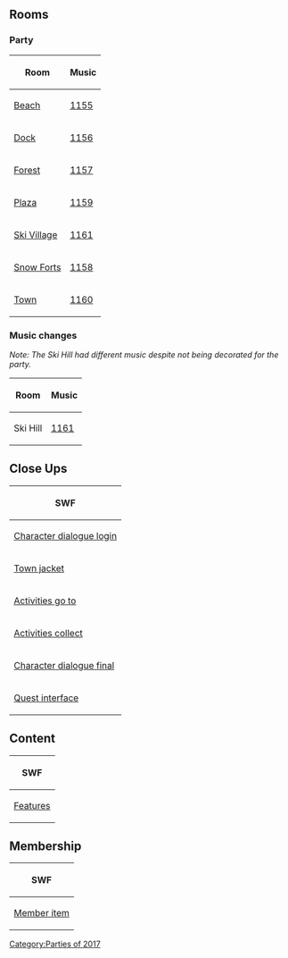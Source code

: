 {{CPW|Club Penguin Island Party|Festa Ilha do Club Penguin}}

==Rooms==
===Party===
<center>
{|class="wikitable"
!Room!!Music
|-
|[[Media:RoomsBeach-ClubPenguinIslandParty.swf|Beach]]||[[Media:Music1155.swf|1155]]
|-
|[[Media:RoomsDock-ClubPenguinIslandParty.swf|Dock]]||[[Media:Music1156.swf|1156]]
|-
|[[Media:RoomsForest-ClubPenguinIslandParty.swf|Forest]]||[[Media:Music1157.swf|1157]]
|-
|[[Media:RoomsPlaza-ClubPenguinIslandParty.swf|Plaza]]||[[Media:Music1159.swf|1159]]
|-
|[[Media:RoomsVillage-ClubPenguinIslandParty.swf|Ski Village]]||[[Media:Music1161.swf|1161]]
|-
|[[Media:RoomsForts-ClubPenguinIslandParty.swf|Snow Forts]]||[[Media:Music1158.swf|1158]]
|-
|[[Media:RoomsTown-ClubPenguinIslandParty.swf|Town]]||[[Media:Music1160.swf|1160]]
|}
</center>

===Music changes===
''Note: The Ski Hill had different music despite not being decorated for the party.''
{|class="wikitable" style="margin: auto;"
!Room!!Music
|-
|Ski Hill||[[Media:Music1161.swf|1161]]
|}

==Close Ups==
<center>
{|class="wikitable" style="text-align: center;"
!colspan="6"|SWF
|-
|colspan="6"|[[Media:Close ups170104 character dialogue login-ClubPenguinIslandParty.swf|Character dialogue login]]
|-
|colspan="6"|[[Media:Close ups170104 dialogue town jacket-ClubPenguinIslandParty.swf|Town jacket]]
|-
|[[Media:Close ups170104 dialogue goto activities-ClubPenguinIslandParty.swf|Activities go to]]||[[Media:Close ups170104 dialogue goto fashion-ClubPenguinIslandParty.swf|Fashion go to]]||[[Media:Close ups170104 dialogue goto entertainment-ClubPenguinIslandParty.swf|Entertainment go to]]||[[Media:Close ups170104 dialogue goto friends-ClubPenguinIslandParty.swf|Friends go to]]||[[Media:Close ups170104 dialogue goto food-ClubPenguinIslandParty.swf|Food go to]]||[[Media:Close ups170104 dialogue goto adventures-ClubPenguinIslandParty.swf|Adventures go to]]
|-
|[[Media:Close ups170104 dialogue activities-ClubPenguinIslandParty.swf|Activities collect]]||[[Media:Close ups170104 dialogue fashion-ClubPenguinIslandParty.swf|Fashion collect]]||[[Media:Close ups170104 dialogue entertainment-ClubPenguinIslandParty.swf|Entertainment collect]]
|[[Media:Close ups170104 dialogue friends-ClubPenguinIslandParty.swf|Friends collect]]||[[Media:Close ups170104 dialogue food-ClubPenguinIslandParty.swf|Food collect]]||[[Media:Close ups170104 dialogue adventures-ClubPenguinIslandParty.swf|Adventures collect]]
|-
|colspan="6"|[[Media:Close ups170118 character dialogue final-ClubPenguinIslandParty.swf|Character dialogue final]]
|-
|colspan="6"|[[Media:Close upsQuest interface-ClubPenguinIslandParty.swf|Quest interface]]
|}
</center>

==Content==
<center>
{|class="wikitable"
!colspan="6"|SWF
|-
|[[Media:ContentFeatures-ClubPenguinIslandParty.swf|Features]]||[[Media:ContentInterface-ClubPenguinIslandParty.swf|Interface]]||[[Media:ContentLogo-ClubPenguinIslandParty.swf|Logo]]||[[Media:ContentParty-ClubPenguinIslandParty.swf|Party]]||[[Media:ContentParty icon-ClubPenguinIslandParty.swf|Party icon]]||[[Media:ContentPrompts-ClubPenguinIslandParty.swf|Prompts]]
|}
</center>

==Membership==
<center>
{|class="wikitable"
!SWF
|-
|[[Media:MembershipParty1-ClubPenguinIslandParty.swf|Member item]]
|}
</center>

{{Parties}}

[[Category:Parties of 2017]]